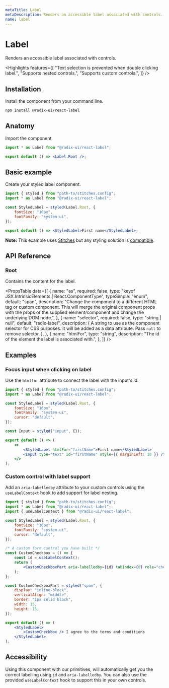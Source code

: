 ```yaml
---
metaTitle: Label
metaDescription: Renders an accessible label associated with controls.
name: label
---
```


# Label

<Description>Renders an accessible label associated with controls.</Description>

<Highlights
	features={[
		"Text selection is prevented when double clicking label.",
		"Supports nested controls.",
		"Supports custom controls.",
	]}
/>

## Installation

Install the component from your command line.

```bash
npm install @radix-ui/react-label
```

## Anatomy

Import the component.

```jsx
import * as Label from "@radix-ui/react-label";

export default () => <Label.Root />;
```

## Basic example

Create your styled label component.

```jsx
import { styled } from "path-to/stitches.config";
import * as Label from "@radix-ui/react-label";

const StyledLabel = styled(Label.Root, {
	fontSize: "16px",
	fontFamily: "system-ui",
});

export default () => <StyledLabel>First name</StyledLabel>;
```

<Note>

**Note:** This example uses [Stitches](https://stitches.dev) but any styling solution is [compatible](/primitives/docs/guides/styling).

</Note>

## API Reference

### Root

Contains the content for the label.

<PropsTable
	data={[
		{
			name: "as",
			required: false,
			type: "keyof JSX.IntrinsicElements | React.ComponentType<any>",
			typeSimple: "enum",
			default: "span",
			description:
				"Change the component to a different HTML tag or custom component. This will merge the original component props with the props of the supplied element/component and change the underlying DOM node.",
		},
		{
			name: "selector",
			required: false,
			type: "string | null",
			default: "radix-label",
			description: (
				<span>
					A string to use as the component selector for CSS purposes. It will be
					added as a data attribute. Pass <Code>null</Code> to remove selector.
				</span>
			),
		},
		{
			name: "htmlFor",
			type: "string",
			description: "The id of the element the label is associated with.",
		},
	]}
/>

## Examples

### Focus input when clicking on label

Use the `htmlfor` attribute to connect the label with the input's id.

```jsx
import { styled } from "path-to/stitches.config";
import * as Label from "@radix-ui/react-label";

const StyledLabel = styled(Label.Root, {
	fontSize: "16px",
	fontFamily: "system-ui",
	cursor: "default",
});

const Input = styled("input", {});

export default () => (
	<>
		<StyledLabel htmlFor="firstName">First name</StyledLabel>
		<Input type="text" id="firstName" style={{ marginLeft: 10 }} />
	</>
);
```

### Custom control with label support

Add an `aria-labelledby` attribute to your custom controls using the `useLabelContext` hook to add support for label nesting.

```jsx
import { styled } from "path-to/stitches.config";
import * as Label from "@radix-ui/react-label";
import { useLabelContext } from "@radix-ui/react-label";

const StyledLabel = styled(Label.Root, {
	fontSize: "16px",
	fontFamily: "system-ui",
	cursor: "default",
});

/* A custom form control you have built */
const CustomCheckbox = () => {
	const id = useLabelContext();
	return (
		<CustomCheckboxPart aria-labelledby={id} tabIndex={0} role="checkbox" />
	);
};

const CustomCheckboxPart = styled("span", {
	display: "inline-block",
	verticalAlign: "middle",
	border: "1px solid black",
	width: 15,
	height: 15,
});

export default () => (
	<StyledLabel>
		<CustomCheckbox /> I agree to the terms and conditions
	</StyledLabel>
);
```

## Accessibility

Using this component with our primitives, will automatically get you the correct labelling using `id` and `aria-labelledby`. You can also use the provided `useLabelContext` hook to support this in your own controls.
